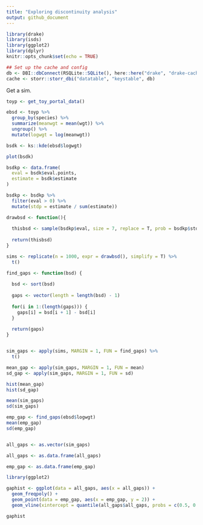 ```yaml
---
title: "Exploring discontinuity analysis"
output: github_document
---
```


```r
library(drake)
library(isds)
library(ggplot2)
library(dplyr)
knitr::opts_chunk$set(echo = TRUE)

## Set up the cache and config
db <- DBI::dbConnect(RSQLite::SQLite(), here::here("drake", "drake-cache.sqlite"))
cache <- storr::storr_dbi("datatable", "keystable", db)
```

Get a sim.

```r
toyp <- get_toy_portal_data()
```

```r

ebsd <- toyp %>%
  group_by(species) %>%
  summarize(meanwgt = mean(wgt)) %>%
  ungroup() %>%
  mutate(logwgt = log(meanwgt))

bsdk <- ks::kde(ebsd$logwgt)

plot(bsdk)

bsdkp <- data.frame(
  eval = bsdk$eval.points,
  estimate = bsdk$estimate
)

bsdkp <- bsdkp %>%
  filter(eval > 0) %>%
  mutate(stdp = estimate / sum(estimate))

drawbsd <- function(){
  
  thisbsd <- sample(bsdkp$eval, size = 7, replace = T, prob = bsdkp$stdp)
  
  return(thisbsd)
}

sims <- replicate(n = 1000, expr = drawbsd(), simplify = T) %>%
  t()

find_gaps <- function(bsd) {
  
  bsd <- sort(bsd) 
  
  gaps <- vector(length = length(bsd) - 1)
  
  for(i in 1:(length(gaps))) {
    gaps[i] = bsd[i + 1] - bsd[i]
  }
  
  return(gaps)
}


sim_gaps <- apply(sims, MARGIN = 1, FUN = find_gaps) %>%
  t()

mean_gap <- apply(sim_gaps, MARGIN = 1, FUN = mean)
sd_gap <- apply(sim_gaps, MARGIN = 1, FUN = sd)

hist(mean_gap)
hist(sd_gap)

mean(sim_gaps)
sd(sim_gaps)

emp_gap <- find_gaps(ebsd$logwgt)
mean(emp_gap)
sd(emp_gap)


all_gaps <- as.vector(sim_gaps)

all_gaps <- as.data.frame(all_gaps)

emp_gap <- as.data.frame(emp_gap)

library(ggplot2)

gaphist <- ggplot(data = all_gaps, aes(x = all_gaps)) + 
  geom_freqpoly() +
  geom_point(data = emp_gap, aes(x = emp_gap, y = 2)) +
  geom_vline(xintercept = quantile(all_gaps$all_gaps, probs = c(0.5, 0.75, 0.95)))

gaphist

```
